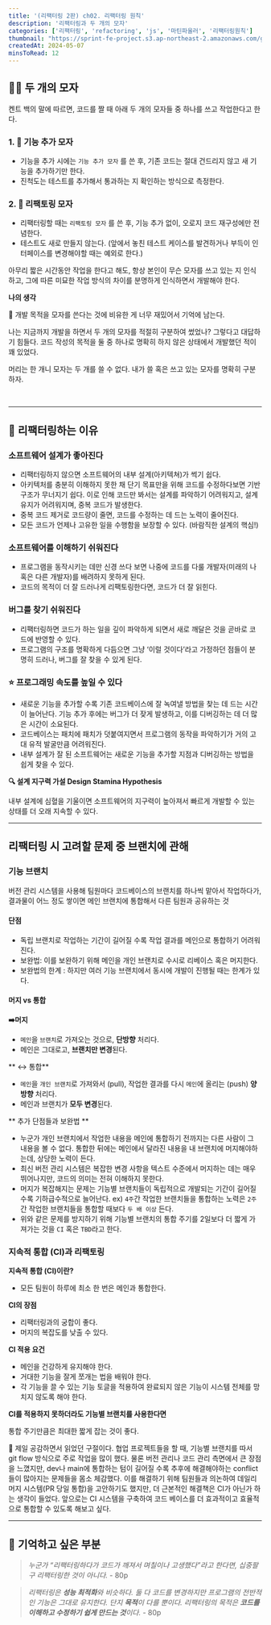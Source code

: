 ```yaml
---
title: '(리팩터링 2판) ch02. 리팩터링 원칙'
description: '리팩터링과 두 개의 모자'
categories: ['리팩터링', 'refactoring', 'js', '마틴파울러', '리팩터링원칙']
thumbnail: "https://sprint-fe-project.s3.ap-northeast-2.amazonaws.com/globalnomad/profile_image/2-3_116_1720775236280.avif"
createdAt: 2024-05-07
minsToRead: 12
---
```


## 👷🏻 두 개의 모자

켄트 백의 말에 따르면, 코드를 짤 때 아래 두 개의 모자들 중 하나를 쓰고 작업한다고 한다.

### 1. 👒 기능 추가 모자

- 기능을 추가 시에는 `기능 추가 모자` 를 쓴 후, 기존 코드는 절대 건드리지 않고 새 기능을 추가하기만 한다.
- 진척도는 테스트를 추가해서 통과하는 지 확인하는 방식으로 측정한다.

### 2. 🎩 리팩토링 모자

- 리팩터링할 때는 `리팩토링 모자` 를 쓴 후, 기능 추가 없이, 오로지 코드 재구성에만 전념한다.
- 테스트도 새로 만들지 않는다. (앞에서 놓친 테스트 케이스를 발견하거나 부득이 인터페이스를 변경해야할 때는 예외로 한다.)

아무리 짧은 시간동안 작업을 한다고 해도, 항상 본인이 무슨 모자를 쓰고 있는 지 인식하고, 그에 따른 미묘한 작업 방식의 차이를 분명하게 인식하면서 개발해야 한다.

**나의 생각**

<aside>
💭 개발 목적을 모자를 쓴다는 것에 비유한 게 너무 재밌어서 기억에 남는다.

나는 지금까지 개발을 하면서 두 개의 모자를 적절히 구분하여 썼었나? 그렇다고 대답하기 힘들다. 코드 작성의 목적을 둘 중 하나로 명확히 하지 않은 상태에서 개발했던 적이 꽤 있었다.

머리는 한 개니 모자는 두 개를 쓸 수 없다. 내가 쓸 혹은 쓰고 있는 모자를 명확히 구분하자.

</aside>
<br/>

---

## 🧐 리팩터링하는 이유

### 소프트웨어 설계가 좋아진다

- 리팩터링하지 않으면 소프트웨어의 내부 설계(아키텍쳐)가 썩기 쉽다.
- 아키텍처를 충분히 이해하지 못한 채 단기 목표만을 위해 코드를 수정하다보면 기반 구조가 무너지기 쉽다. 이로 인해 코드만 봐서는 설계를 파악하기 어려워지고, 설계 유지가 어려워지며, 중복 코드가 발생한다.
- 중복 코드 제거로 코드량이 줄면, 코드를 수정하는 데 드는 노력이 줄어진다.
- 모든 코드가 언제나 고유한 일을 수행함을 보장할 수 있다. (바람직한 설계의 핵심!)

### 소프트웨어를 이해하기 쉬워진다

- 프로그램을 동작시키는 데만 신경 쓰다 보면 나중에 코드를 다룰 개발자(미래의 나 혹은 다른 개발자)를 배려하지 못하게 된다.
- 코드의 목적이 더 잘 드러나게 리팩토링한다면, 코드가 더 잘 읽힌다.

### 버그를 찾기 쉬워진다

- 리팩터링하면 코드가 하는 일을 깊이 파악하게 되면서 새로 깨달은 것을 곧바로 코드에 반영할 수 있다.
- 프로그램의 구조를 명확하게 다듬으면 그냥 ‘이럴 것이다’라고 가정하던 점들이 분명히 드러나, 버그를 잘 찾을 수 있게 된다.

### ⭐ 프로그래밍 속도를 높일 수 있다

- 새로운 기능을 추가할 수록 기존 코드베이스에 잘 녹여낼 방법을 찾는 데 드는 시간이 늘어난다. 기능 추가 후에는 버그가 더 잦게 발생하고, 이를 디버깅하는 데 더 많은 시간이 소요된다.
- 코드베이스는 패치에 패치가 덧붙여지면서 프로그램의 동작을 파악하기가 거의 고대 유적 발굴만큼 어려워진다.
- 내부 설계가 잘 된 소프트웨어는 새로운 기능을 추가할 지점과 디버깅하는 방법을 쉽게 찾을 수 있다.

<aside>

**🔍 설계 지구력 가설 Design Stamina Hypothesis**

내부 설계에 심혈을 기울이면 소프트웨어의 지구력이 높아져서 빠르게 개발할 수 있는 상태를 더 오래 지속할 수 있다.

</aside>

---

## 리팩터링 시 고려할 문제 중 브랜치에 관해

### 기능 브랜치

버전 관리 시스템을 사용해 팀원마다 코드베이스의 브랜치를 하나씩 맡아서 작업하다가, 결과물이 어느 정도 쌓이면 메인 브랜치에 통합해서 다른 팀원과 공유하는 것

#### 단점

- 독립 브랜치로 작업하는 기간이 길어질 수록 작업 결과를 메인으로 통합하기 어려워진다.
- 보완법: 이를 보완하기 위해 메인을 개인 브랜치로 수시로 리베이스 혹은 머지한다.
- 보완법의 한계 : 하지만 여러 기능 브랜치에서 동시에 개발이 진행될 때는 한계가 있다.

#### 머지 vs 통합

<aside>

**➡️머지**

- `메인`을 `브랜치`로 가져오는 것으로, **단방향** 처리다.
- 메인은 그대로고, **브랜치만 변경**된다.
</aside>

<aside>

** ↔️ 통합**

- `메인`을 `개인 브랜치`로 가져와서 (pull),  작업한 결과를 다시 `메인`에 올리는 (push) **양방향** 처리다.
- 메인과 브랜치가 **모두 변경**된다.
</aside>

** 추가 단점들과 보완법 **

- 누군가 개인 브랜치에서 작업한 내용을 메인에 통합하기 전까지는 다른 사람이 그 내용을 볼 수 없다. 통합한 뒤에는 메인에서 달라진 내용을 내 브랜치에 머지해야하는데, 상당한 노력이 든다.
- 최신 버전 관리 시스템은 복잡한 변경 사항을 텍스트 수준에서 머지하는 데는 매우 뛰어나지만, 코드의 의미는 전혀 이해하지 못한다.
- 머지가 복잡해지는 문제는 기능별 브랜치들이 독립적으로 개발되는 기간이 길어질 수록 기하급수적으로 늘어난다. 
ex) `4주`간 작업한 브랜치들을 통합하는 노력은 `2주`간 작업한 브랜치들을 통합할 때보다 `두 배 이상` 든다.
- 위와 같은 문제를 방지하기 위해 기능별 브랜치의 통합 주기를 2일보다 더 짧게 가져가는 것을 `CI` 혹은 `TBD`라고 한다.

### **지속적 통합 (CI)과 리팩토링**

**지속적 통합 (CI)이란?**

- 모든 팀원이 하루에 최소 한 번은 메인과 통합한다.

**CI의 장점**

- 리팩터링과의 궁합이 좋다.
- 머지의 복잡도를 낮출 수 있다.

**CI 적용 요건**

- 메인을 건강하게 유지해야 한다.
- 거대한 기능을 잘게 쪼개는 법을 배워야 한다.
- 각 기능을 끌 수 있는 기능 토글을 적용하여 완료되지 않은 기능이 시스템 전체를 망치지 않도록 해야 한다.

**CI를 적용하지 못하더라도 기능별 브랜치를 사용한다면**

통합 주기만큼은 최대한 짧게 잡는 것이 좋다.


<aside>
💭 제일 공감하면서 읽었던 구절이다.
협업 프로젝트들을 할 때, 기능별 브랜치를 따서 git flow 방식으로 주로 작업을 많이 했다. 물론 버전 관리나 코드 관리 측면에서 큰 장점을 느꼈지만, dev나 main에 통합하는 텀이 길어질 수록 추후에 해결해야하는 conflict들이 많아지는 문제들을 몸소 체감했다. 이를 해결하기 위해 팀원들과 의논하여 데일리 머지 시스템(PR 당일 통합)을 고안하기도 했지만, 더 근본적인 해결책은 CI가 아닌가 하는 생각이 들었다. 앞으로는 CI 시스템을 구축하여 코드 베이스를 더 효과적이고 효율적으로 통합할 수 있도록 해보고 싶다.

</aside>

--- 
## 💬 기억하고 싶은 부분

> *누군가 “리팩터링하다가 코드가 깨져서 며칠이나 고생했다”라고 한다면, 십중팔구 리팩터링한 것이 아니다.* - 80p
> 

> *리팩터링은 **성능 최적화**와 비슷하다. 둘 다 코드를 변경하지만 프로그램의 전반적인 기능은 그대로 유지한다. 단지 **목적**이 다를 뿐이다. 리팩터링의 목적은 **코드를 이해하고 수정하기 쉽게 만드는 것**이다.* - 80p
>